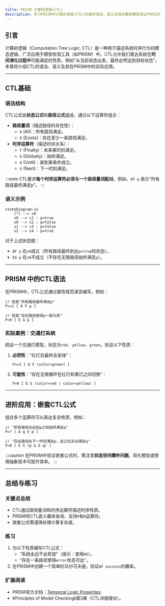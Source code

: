 ```yaml
---
title: PRISM 计算树逻辑(CTL)
description: 学习PRISM中计算树逻辑(CTL)的基本语法、语义及其在概率模型验证中的应用。
---
```


## 引言

计算树逻辑（Computation Tree Logic, CTL）是一种用于描述系统时序行为的模态逻辑，广泛应用于模型检测工具（如PRISM）中。CTL允许我们表达系统在**时间演化过程中**可能满足的性质，例如“从当前状态出发，最终必然达到目标状态”。本章将介绍CTL的语法、语义及其在PRISM中的实际应用。

---

## CTL基础

### 语法结构
CTL公式由**状态公式**和**路径公式**组成，通过以下运算符组合：
- **路径量词**（描述路径的存在性）：
  - `A` (All)：所有路径满足。
  - `E` (Exists)：存在至少一条路径满足。
- **时序运算符**（描述时间关系）：
  - `F` (Finally)：未来某时刻满足。
  - `G` (Globally)：始终满足。
  - `U` (Until)：直到某条件成立。
  - `X` (Next)：下一时刻满足。

:::note
CTL要求**每个时序运算符必须与一个路径量词配对**。例如，`AF p` 表示“所有路径最终满足p”。
:::

### 语义示例
```mermaid
stateDiagram-v2
    [*] --> s0
    s0 --> s1 : p=true
    s0 --> s2 : p=false
    s1 --> s3 : p=false
    s2 --> s4 : p=true
```
对于上述状态图：
- `AF p` 在`s0`成立（所有路径最终到达`p=true`的状态）。
- `EG p` 在`s0`不成立（不存在无限路径始终满足`p`）。

---

## PRISM 中的CTL语法

在PRISM中，CTL公式通过属性规范语言编写，例如：
```prism
// 检查"所有路径最终满足p"
P>=1 [ A F p ]

// 检查"存在路径使得p一直为真"
P>0 [ E G p ]
```

### 实际案例：交通灯系统
假设一个交通灯模型，状态为`red`、`yellow`、`green`。验证以下性质：
1. **必然性**：“红灯后最终会变绿”：
   ```prism
   P>=1 [ A F (color=green) ]
   ```
2. **可能性**：“存在无限循环在红灯和黄灯之间切换”：
   ```prism
   P>0 [ E G (color=red | color=yellow) ]
   ```

---

## 进阶应用：嵌套CTL公式

组合多个运算符可以表达复杂性质。例如：
```prism
// "所有路径在达到p之前始终满足q"
P=? [ A q U p ]

// "存在路径在下一时刻满足p，且之后永远满足q"
P>0 [ E X (p & G q) ]
```

:::caution
在PRISM中验证嵌套公式时，需注意**状态空间爆炸问题**。简化模型或使用抽象技术可提升效率。
:::

---

## 总结与练习

### 关键点总结
- CTL通过路径量词和时序运算符描述时序性质。
- PRISM将CTL嵌入概率查询，支持`P`和`R`运算符。
- 嵌套公式需谨慎处理计算复杂度。

### 练习
1. 为以下性质编写CTL公式：
   - “系统永远不会死锁”（提示：使用`AG`）。
   - “存在一条路径使得`error`状态可达”。
2. 在PRISM中创建一个简单的马尔可夫链，验证`AF success`的概率。

### 扩展阅读
- PRISM官方文档：[Temporal Logic Properties](https://www.prismmodelchecker.org/manual/PropertySpecification/TemporalLogic)
- 《Principles of Model Checking》第3章（CTL详细理论）。